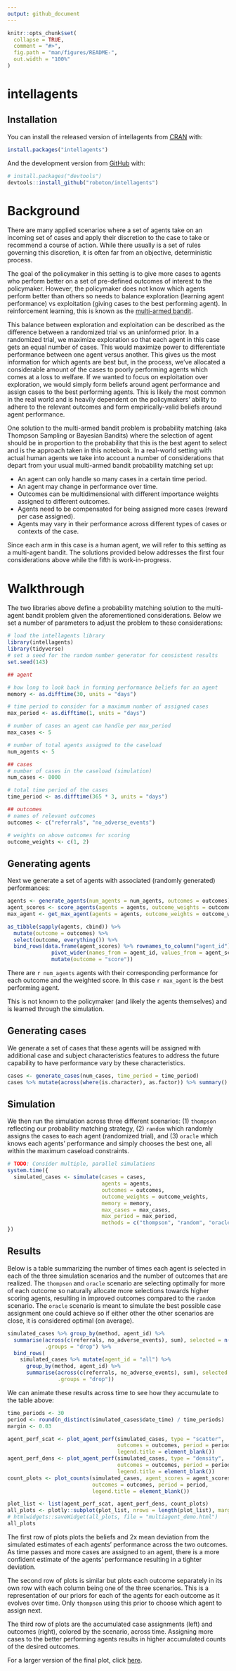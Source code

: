 ```yaml
---
output: github_document
---
```


<!-- README.md is generated from README.Rmd. Please edit that file -->

```r
knitr::opts_chunk$set(
  collapse = TRUE,
  comment = "#>",
  fig.path = "man/figures/README-",
  out.width = "100%"
)
```

# intellagents

<!-- badges: start -->
<!-- badges: end -->

## Installation

You can install the released version of intellagents from [CRAN](https://CRAN.R-project.org) with:

``` r
install.packages("intellagents")
```

And the development version from [GitHub](https://github.com/) with:

``` r
# install.packages("devtools")
devtools::install_github("roboton/intellagents")
```

# Background

There are many applied scenarios where a set of agents take on an incoming set of cases and apply their discretion to the case to take or recommend a course of action. While there usually is a set of rules governing this discretion, it is often far from an objective, deterministic process.

The goal of the policymaker in this setting is to give more cases to agents who perform better on a set of pre-defined outcomes of interest to the policymaker. However, the policymaker does not know which agents perform better than others so needs to balance exploration (learning agent performance) vs exploitation (giving cases to the best performing agent). In reinforcement learning, this is known as the [multi-armed bandit](https://en.wikipedia.org/wiki/Multi-armed_bandit).

This balance between exploration and exploitation can be described as the difference between a randomized trial vs an uninformed prior. In a randomized trial, we maximize exploration so that each agent in this case gets an equal number of cases. This would maximize power to differentiate performance between one agent versus another. This gives us the most information for which agents are best but, in the process, we've allocated a considerable amount of the cases to poorly performing agents which comes at a loss to welfare. If we wanted to focus on exploitation over exploration, we would simply form beliefs around agent performance and assign cases to the best performing agents. This is likely the most common in the real world and is heavily dependent on the policymakers' ability to adhere to the relevant outcomes and form empirically-valid beliefs around agent performance.

One solution to the multi-armed bandit problem is probability matching (aka Thompson Sampling or Bayesian Bandits) where the selection of agent should be in proportion to the probability that this is the best agent to select and is the approach taken in this notebook. In a real-world setting with actual human agents we take into account a number of considerations that depart from your usual multi-armed bandit probability matching set up:

- An agent can only handle so many cases in a certain time period.
- An agent may change in performance over time.
- Outcomes can be multidimensional with different importance weights assigned to different outcomes.
- Agents need to be compensated for being assigned more cases (reward per case assigned).
- Agents may vary in their performance across different types of cases or contexts of the case.

Since each arm in this case is a human agent, we will refer to this setting as a multi-agent bandit. The solutions provided below addresses the first four considerations above while the fifth is work-in-progress.

# Walkthrough

The two libraries above define a probability matching solution to the multi-agent bandit problem given the aforementioned considerations. Below we set a number of parameters to adjust the problem to these considerations:

```r
# load the intellagents library
library(intellagents)
library(tidyverse)
# set a seed for the random number generator for consistent results
set.seed(143)

## agent 

# how long to look back in forming performance beliefs for an agent
memory <- as.difftime(30, units = "days")

# time period to consider for a maximum number of assigned cases
max_period <- as.difftime(1, units = "days")

# number of cases an agent can handle per max_period
max_cases <- 5

# number of total agents assigned to the caseload
num_agents <- 5

## cases
# number of cases in the caseload (simulation)
num_cases <- 8000

# total time period of the cases
time_period <- as.difftime(365 * 3, units = "days")

## outcomes
# names of relevant outcomes
outcomes <- c("referrals", "no_adverse_events")

# weights on above outcomes for scoring
outcome_weights <- c(1, 2)
```

## Generating agents

Next we generate a set of agents with associated (randomly generated) performances:

```r
agents <- generate_agents(num_agents = num_agents, outcomes = outcomes)
agent_scores <- score_agents(agents = agents, outcome_weights = outcome_weights)
max_agent <- get_max_agent(agents = agents, outcome_weights = outcome_weights)

as_tibble(sapply(agents, cbind)) %>%
  mutate(outcome = outcomes) %>%
  select(outcome, everything()) %>%
  bind_rows(data.frame(agent_scores) %>% rownames_to_column("agent_id") %>%
              pivot_wider(names_from = agent_id, values_from = agent_scores) %>%
              mutate(outcome = "score"))
```

There are `r num_agents` agents with their corresponding performance for each outcome and the weighted score. In this case `r max_agent` is the best performing agent.

This is not known to the policymaker (and likely the agents themselves) and is learned through the simulation.

## Generating cases

We generate a set of cases that these agents will be assigned with additional case and subject characteristics features to address the future capability to have performance vary by these characteristics.

```r
cases <- generate_cases(num_cases, time_period = time_period)
cases %>% mutate(across(where(is.character), as.factor)) %>% summary()
```
## Simulation

We then run the simulation across three different scenarios: (1) `thompson` reflecting our probability matching strategy, (2) `random` which randomly assigns the cases to each agent (randomized trial), and (3) `oracle` which knows each agents' performance and simply chooses the best one, all within the maximum caseload constraints.

```r
# TODO: Consider multiple, parallel simulations
system.time({
  simulated_cases <- simulate(cases = cases,
                              agents = agents,
                              outcomes = outcomes,
                              outcome_weights = outcome_weights,
                              memory = memory,
                              max_cases = max_cases,
                              max_period = max_period,
                              methods = c("thompson", "random", "oracle"))
})
```

## Results

Below is a table summarizing the number of times each agent is selected in each of the three simulation scenarios and the number of outcomes that are realized. The `thompson` and `oracle` scenario are selecting optimally for more of each outcome so naturally allocate more selections towards higher scoring agents, resulting in improved outcomes compared to the `random` scenario. The `oracle` scenario is meant to simulate the best possible case assignment one could achieve so if either other the other scenarios are close, it is considered optimal (on average).

```r
simulated_cases %>% group_by(method, agent_id) %>%
  summarise(across(c(referrals, no_adverse_events), sum), selected = n(),
            .groups = "drop") %>%
  bind_rows(
    simulated_cases %>% mutate(agent_id = "all") %>%
      group_by(method, agent_id) %>%
      summarise(across(c(referrals, no_adverse_events), sum), selected = n(),
                .groups = "drop"))
```

We can animate these results across time to see how they accumulate to the table above:

```r
time_periods <- 30 
period <- round(n_distinct(simulated_cases$date_time) / time_periods)
margin <- 0.03

agent_perf_scat <- plot_agent_perf(simulated_cases, type = "scatter",
                                   outcomes = outcomes, period = period,
                                   legend.title = element_blank())
agent_perf_dens <- plot_agent_perf(simulated_cases, type = "density",
                                   outcomes = outcomes, period = period,
                                   legend.title = element_blank())
count_plots <- plot_counts(simulated_cases, agent_scores = agent_scores,
                           outcomes = outcomes, period = period,
                           legend.title = element_blank())

plot_list <- list(agent_perf_scat, agent_perf_dens, count_plots)
all_plots <- plotly::subplot(plot_list, nrows = length(plot_list), margin = margin)
# htmlwidgets::saveWidget(all_plots, file = "multiagent_demo.html")
all_plots
```

The first row of plots plots the beliefs and 2x mean deviation from the simulated estimates of each agents' performance across the two outcomes. As time passes and more cases are assigned to an agent, there is a more confident estimate of the agents' performance resulting in a tighter deviation.

The second row of plots is similar but plots each outcome separately in its own row with each column being one of the three scenarios. This is a representation of our priors for each of the agents for each outcome as it evolves over time. Only `thompson` using this prior to choose which agent to assign next.

The third row of plots are the accumulated case assignments (left) and outcomes (right), colored by the scenario, across time. Assigning more cases to the better performing agents results in higher accumulated counts of the desired outcomes.

For a larger version of the final plot, click [here](https://ond3.com/multiagent_demo.html).
